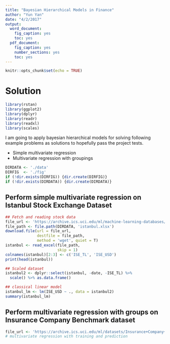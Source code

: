 ```yaml
---
title: "Bayesian Hierarchical Models in Finance"
author: "Yun Yan"
date: "4/2/2017"
output:
  word_document: 
    fig_caption: yes
    toc: yes
  pdf_document:
    fig_caption: yes
    number_sections: yes
    toc: yes
---
```


```r
knitr::opts_chunk$set(echo = TRUE)
```


# Solution

```r
library(rstan)
library(ggplot2)
library(dplyr)
library(readr)
library(readxl)
library(scales)
```

I am going to apply bayesian hierarchical models for solving following example problems as solutions to hopefully pass the project tests.

- Simple multivariate regression
- Multivariate regression with groupings

```r
DIRDATA <- './data'
DIRFIG  <- './fig'
if (!dir.exists(DIRFIG)) {dir.create(DIRFIG)}
if (!dir.exists(DIRDATA)) {dir.create(DIRDATA)}
```

## Perform simple multivariate regression on Istanbul Stock Exchange Dataset

```r
## Fetch and reading stock data
file_url <- 'https://archive.ics.uci.edu/ml/machine-learning-databases/00247/data_akbilgic.xlsx'
file_path <- file.path(DIRDATA, 'istanbul.xlsx')
download.file(url = file_url, 
              destfile = file_path,
              method = 'wget', quiet = T)
istanbul <- read_excel(file_path, 
                       skip = 1)
colnames(istanbul)[2:3] <- c('ISE_TL', 'ISE_USD')
print(head(istanbul))
```

```r
## Scaled dataset
istanbul2 <- dplyr::select(istanbul, -date, -ISE_TL) %>%
  scale() %>% as.data.frame()
```

```r
## classical linear model
istanbul_lm <- lm(ISE_USD ~ ., data = istanbul2)
summary(istanbul_lm)
```



## Perform multivariate regression with groups on Insurance Company Benchmark dataset

```r
file_url <- 'https://archive.ics.uci.edu/ml/datasets/Insurance+Company+Benchmark+%28COIL+2000%29'
# multivariate regression with training and prediction
```

